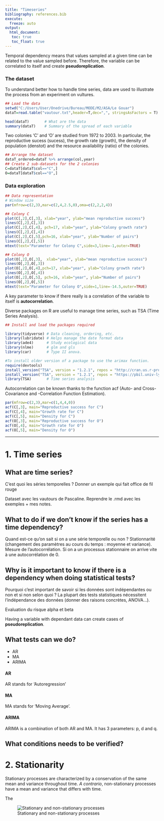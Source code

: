 ```yaml
---
title: "Timeseries"
bibliography: references.bib
execute: 
  freeze: auto
output: 
  html_document:
   toc: true
   toc_float: true
---
```


Temporal dependency means that values sampled at a given time can be related to the value sampled before. Therefore, the variable can be correlated to itself and create **pseudoreplication**. 

### The dataset

To understand better how to handle time series, data are used to illustrate the process from an experiment on vultures. 

```r
## Load the data
setwd("C:/Users/User/Onedrive/Bureau/MODE/M2/ASA/Le Gouar")
dataT=read.table("vautour.txt",header=T,dec=",", stringsAsFactors = T)

head(dataT)       # What are the data
summary(dataT)    # Summary of the spread of each variable
```

Two colonies 'C' and 'O' are studied from 1972 to 2003. In particular, the reproductive sucess (sucess), the growth rate (growth), the density of population (denstot) and the resource availability (ratio) of the colonies. 

```r
## Arrange the dataset
dataT_ordered=dataT %>% arrange(col,year)
## Create 2 sub-datasets for the 2 colonies
C=dataT[dataT$col=="C",]
O=dataT[dataT$col=="O",]
```

### Data exploration

```r
## Data representation
# Window size
par(mfrow=c(2,3),mar=c(2,4,2.5,0),oma=c(2,2,2,4)) 

## Colony C
plot(C[,2],C[,3], xlab="year", ylab="mean reproductive success")
lines(C[,2],C[,3])
plot(C[,2],C[,4], pch=17, xlab="year", ylab="Colony growth rate")
lines(C[,2],C[,4])
plot(C[,2],C[,5],pch=16, xlab="year", ylab="Number of pairs")
lines(C[,2],C[,5])
mtext(text="Parameter for Colony C",side=3,line=-1,outer=TRUE)

## Colony O
plot(O[,2],O[,3],  xlab="year", ylab="mean reproductive success")
lines(O[,2],O[,3])
plot(O[,2],O[,4],pch=17, xlab="year", ylab="Colony growth rate")
lines(O[,2],O[,4])
plot(O[,2],O[,5], pch=16, xlab="year", ylab="Number of pairs")
lines(O[,2],O[,5])
mtext(text="Parameter for Colony O",side=1,line=-14.5,outer=TRUE)
```







A key parameter to know if there really is a correlation of the variable to itself is **autocorrelation**.


Diverse packages on R are useful to manage time series, such as TSA (Time Series Analysis). 
```r
## Install and load the packages required

library(tidyverse) # Data cleaning, ordering, etc.
library(lubridate) # Helps manage the date format data
library(ade4)      # Study ecological data
library(nlme)      # glm and gls
library(car)       # Type II anova.

#To install older version of a package to use the arimax function.
require(devtools)
install_version("TSA", version = "1.2.1", repos = "http://cran.us.r-project.org")
install_version("TSA", version = "1.2.1", repos = "https://pbil.univ-lyon1.fr/CRAN/")
library(TSA)       # Time series analysis
```

Autocorrelation can be known thanks to the function acf (Auto- and Cross- Covariance and -Correlation Function Estimation). 

```r
par(mfrow=c(2,3),mar=c(1,4,4,0))
acf(C[,3], main="Reproductive success for C")
acf(C[,4], main="Growth rate for C")
acf(C[,5], main="Density for C")
acf(O[,3], main="Reproductive success for O")
acf(O[,4], main="Growth rate for O")
acf(O[,5], main="Density for O")
```


--------------------------------------


# 1. Time series

## What are time series?
C'est quoi les séries temporelles ? 
  Donner un exemple qui fait office de fil rouge
  
Dataset avec les vautours de Pascaline. Reprendre le .rmd avec les exemples + mes notes. 

## What to do if we don't know if the series has a time dependency?
Quand est-ce qu'on sait si on a une série temporelle ou non ? 
  Stationnarité (changement des paramètres au cours du temps : moyenne et variance). Mesure de l'autocorrélation. Si on a un processus stationnaire on arrive vite à une autocorrélation de 0. 

## Why is it important to know if there is a dependency when doing statistical tests? 
Pourquoi c'est important de savoir si les données sont indépendantes ou non et si non selon quoi ? 
  La plupart des tests statistiques nécessitent l'indépendance des données (donner des raisons concrètes, ANOVA...). 
  
Evaluation du risque alpha et beta 

Having a variable with dependant data can create cases of **pseudoreplication**. 

## What tests can we do? 
- AR
- MA
- ARIMA

#### AR
AR stands for 'Autoregression'

#### MA
MA stands for 'Moving Average'. 

#### ARIMA
ARIMA is a combination of both AR and MA.
It has 3 parameters: p, d and q. 

## What conditions needs to be verified? 

# 2. Stationarity

Stationary processes are characterized by a conservation of the same mean and variance throughout time. *A contrario*, non-stationary processes have a mean and variance that differs with time.

The

![Stationary and non-stationary processes](C:/Users\User\OneDrive\Bureau\MODE\M2\OCR\Stationarycomparison.png)



